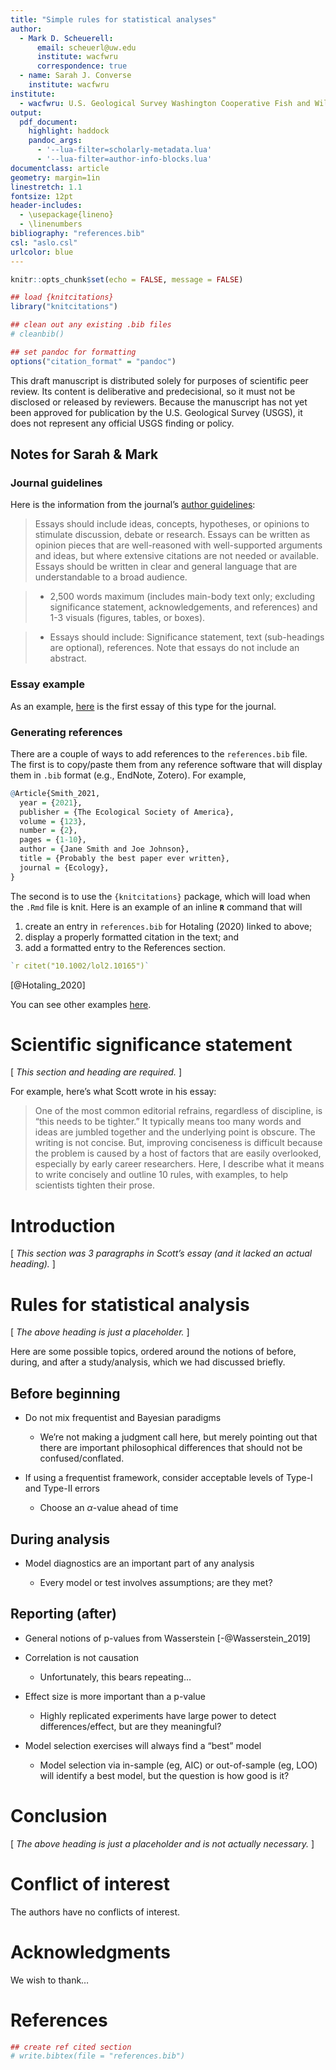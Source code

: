 ```yaml
---
title: "Simple rules for statistical analyses"
author:
  - Mark D. Scheuerell:
      email: scheuerl@uw.edu
      institute: wacfwru
      correspondence: true
  - name: Sarah J. Converse
    institute: wacfwru
institute:
  - wacfwru: U.S. Geological Survey Washington Cooperative Fish and Wildlife Research Unit, School of Aquatic and Fishery Sciences, University of Washington, Seattle, WA
output:
  pdf_document:
    highlight: haddock
    pandoc_args:
      - '--lua-filter=scholarly-metadata.lua'
      - '--lua-filter=author-info-blocks.lua'
documentclass: article
geometry: margin=1in
linestretch: 1.1
fontsize: 12pt
header-includes:
  - \usepackage{lineno}
  - \linenumbers
bibliography: "references.bib"
csl: "aslo.csl"
urlcolor: blue
---
```


```r
knitr::opts_chunk$set(echo = FALSE, message = FALSE)

## load {knitcitations}
library("knitcitations")

## clean out any existing .bib files
# cleanbib()

## set pandoc for formatting
options("citation_format" = "pandoc")
```

\vspace{4in}

This draft manuscript is distributed solely for purposes of scientific peer review. Its content is deliberative and predecisional, so it must not be disclosed or released by reviewers. Because the manuscript has not yet been approved for publication by the U.S. Geological Survey (USGS), it does not represent any official USGS finding or policy.

\newpage

## Notes for Sarah & Mark

### Journal guidelines

Here is the information from the journal's [author guidelines](https://aslopubs.onlinelibrary.wiley.com/hub/journal/23782242/about/author-guidelines#Articletypes):

> Essays should include ideas, concepts, hypotheses, or opinions to stimulate discussion, debate or research. Essays can be written as opinion pieces that are well-reasoned with well-supported arguments and ideas, but where extensive citations are not needed or available. Essays should be written in clear and general language that are understandable to a broad audience.

> - 2,500 words maximum (includes main-body text only; excluding significance statement, acknowledgements, and references) and 1-3 visuals (figures, tables, or boxes).

> - Essays should include: Significance statement, text (sub-headings are optional), references. Note that essays do not include an abstract.

### Essay example

As an example, [here](https://aslopubs.onlinelibrary.wiley.com/doi/full/10.1002/lol2.10165) is the first essay of this type for the journal.

### Generating references

There are a couple of ways to add references to the `references.bib` file. The first is to copy/paste them from any reference software that will display them in `.bib` format (e.g., EndNote, Zotero). For example,

```r
@Article{Smith_2021,
  year = {2021},
  publisher = {The Ecological Society of America},
  volume = {123},
  number = {2},
  pages = {1-10},
  author = {Jane Smith and Joe Johnson},
  title = {Probably the best paper ever written},
  journal = {Ecology},
}
```

The second is to use the `{knitcitations}` package, which will load when the `.Rmd` file is knit. Here is an example of an inline **`R`** command that will

1) create an entry in `references.bib` for Hotaling (2020) linked to above;
2) display a properly formatted citation in the text; and
3) add a formatted entry to the References section.

```r
`r citet("10.1002/lol2.10165")`
```

[@Hotaling_2020]

You can see other examples [here](https://fish497.github.io/website/lectures/week_07/lec_20_markdown_1.html#knitcitations_package).

\newpage

# Scientific significance statement

[ _This section and heading are required._ ]

For example, here's what Scott wrote in his essay:

> One of the most common editorial refrains, regardless of discipline, is “this needs to be tighter.” It typically means too many words and ideas are jumbled together and the underlying point is obscure. The writing is not concise. But, improving conciseness is difficult because the problem is caused by a host of factors that are easily overlooked, especially by early career researchers. Here, I describe what it means to write concisely and outline 10 rules, with examples, to help scientists tighten their prose.

# Introduction

[ _This section was 3 paragraphs in Scott's essay (and it lacked an actual heading)._ ]


# Rules for statistical analysis

[ _The above heading is just a placeholder._ ]

Here are some possible topics, ordered around the notions of before, during, and after a study/analysis, which we had discussed briefly.

## Before beginning

* Do not mix frequentist and Bayesian paradigms

    - We're not making a judgment call here, but merely pointing out that there are important philosophical differences that should not be confused/conflated.

* If using a frequentist framework, consider acceptable levels of Type-I and Type-II errors

    - Choose an $\alpha$-value ahead of time

## During analysis

* Model diagnostics are an important part of any analysis

    - Every model or test involves assumptions; are they met?


## Reporting (after)

* General notions of p-values from Wasserstein [-@Wasserstein_2019]

* Correlation is not causation

    - Unfortunately, this bears repeating...

* Effect size is more important than a p-value

    - Highly replicated experiments have large power to detect differences/effect, but are they meaningful?

* Model selection exercises will always find a "best" model

    - Model selection via in-sample (eg, AIC) or out-of-sample (eg, LOO) will identify a best model, but the question is how good is it?
    

# Conclusion

[ _The above heading is just a placeholder and is not actually necessary._ ]


# Conflict of interest

The authors have no conflicts of interest.


# Acknowledgments

We wish to thank...


\newpage

# References

\setlength{\parindent}{-0.375in}
\setlength{\leftskip}{0.375in}
\setlength{\parskip}{8pt}
\noindent

```r
## create ref cited section
# write.bibtex(file = "references.bib")
```


